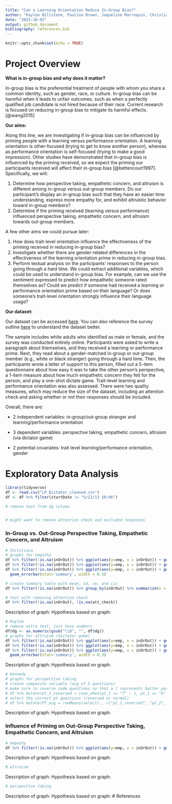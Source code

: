 ```yaml
---
title: "Can a Learning Orientation Reduce In-Group Bias?"
author: "Kaylee Billstone, Paulina Brown, Jaqueline Marroquin, Christian Ozuna, Kirsten Richards, and Kennedy Zapalac"
date: "2023-10-02"
output: github_document
bibliography: references.bib
---
```


```r
knitr::opts_chunk$set(echo = TRUE)
```

# Project Overview

**What is in-group bias and why does it matter?**

In-group bias is the preferential treatment of people with whom you share a common identity, such as gender, race, or culture. In-group bias can be harmful when it leads to unfair outcomes, such as when a perfectly qualified job candidate is not hired because of their race. Current research is focused on reducing in-group bias to mitigate its harmful effects.[@wang2015]

**Our aims:**

Along this line, we are investigating if in-group bias can be influenced by priming people with a learning versus performance orientation. A learning orientation is other-focused (trying to get to know another person), whereas as performance orientation is self-focused (trying to make a good impression). Other studies have demonstrated that in-group bias is influenced by the priming received, so we expect the priming our participants received will affect their in-group bias [@bettencourt1997]. Specifically, we will:

1.  Determine how perspective taking, empathetic concern, and altruism is different among in-group versus out-group members. Do our participant's display an in-group bias such that they have an easier time understanding, express more empathy for, and exhibit altruistic behavior toward in-group members?
2.  Determine if the priming received (learning versus performance) influenced perspective taking, empathetic concern, and altruism towards out-group members.

A few other aims we could pursue later:

1.  How does trait-level orientation influence the effectiveness of the priming received in reducing in-group bias?
2.  Investigate whether there are gender-related differences in the effectiveness of the learning orientation prime in reducing in-group bias.
3.  Perform textual analysis on the participants' responses to the person going through a hard time. We could extract additional variables, which could be used to understand in-group bias. For example, can we use the sentiment expressed to predict how empathetic someone rated themselves as? Could we predict if someone had received a learning or performance orientation prime based on their language? Or does someone's trait-level orientation strongly influence their language usage?

**Our dataset:**

Our dataset can be accessed [here](https://github.com/kzapalac/SDS322E_project/blob/main/LP_Dictator.csv). You can also reference the survey outline [here](https://github.com/kzapalac/SDS322E_project/blob/main/LP_Dictator.pdf) to understand the dataset better.

The sample includes white adults who identified as male or female, and the survey was conducted entirely online. Participants were asked to write a paragraph about themselves, and they received a learning or performance prime. Next, they read about a gender-matched in-group or out-group member (e.g., white or black stranger) going through a hard time. Then, the participants wrote a letter of support to this person, filled out a 5-item questionnaire about how easy it was to take the other person's perspective, a 1-item measure about how much empathetic concern they felt for the person, and play a one-shot dictate game. Trait-level learning and performance orientation was also assessed. There were two quality measures, which may reduce the size of the dataset, including an attention check and asking whether or not their responses should be included.

Overall, there are:

-   2 independent variables: in-group/out-group stranger and learning/performance orientation

-   3 dependent variables: perspective taking, empathetic concern, altruism (via dictator game)

-   2 potential covariates: trait level learning/performance orientation, gender

# Exploratory Data Analysis
```r
library(tidyverse)
df <- read.csv("LP_Dictator_cleaned.csv")
df <- df %>% filter(startDate != "5/22/13 10:06")

# remove text from dg column


# might want to remove attention check and excluded responses

```

### In-Group vs. Out-Group Perspective Taking, Empathetic Concern, and Altruism
```r
# Christiana
# graphs for empathy
df %>% filter(!is.na(inOrOut)) %>% ggplot(aes(y=emp, x = inOrOut)) + geom_violin()
df %>% filter(!is.na(inOrOut)) %>% ggplot(aes(y=emp, x = inOrOut)) + geom_boxplot()
df %>% filter(!is.na(inOrOut)) %>% ggplot(aes(y=emp, x = inOrOut)) + geom_bar(stat='summary') +
  geom_errorbar(stat='summary', width = 0.3)

# create summary table with mean, sd, se, and cis
df %>% filter(!is.na(inOrOut)) %>% group_by(inOrOut) %>% summarize(n = n(), mean = mean(emp, na.rm=T), sd = sd(emp, na.rm=T), se = sd/sqrt(n), lower_ci = mean - 1.96*se, upper_ci = mean + 1.96*se)

# test with removing attention check
df %>% filter(!is.na(inOrOut), !is.na(att_check)) 
```
Description of graph:
Hypothesis based on graph:

```r
# Kaylee
# remove extra text, just have numbers
df$dg <- as.numeric(gsub("\\D", "", df$dg))
# graphs for altruism (dictator game) 
df %>% filter(!is.na(inOrOut)) %>% ggplot(aes(y=emp, x = inOrOut)) + geom_violin()
df %>% filter(!is.na(inOrOut)) %>% ggplot(aes(y=emp, x = inOrOut)) + geom_boxplot()
df %>% filter(!is.na(inOrOut)) %>% ggplot(aes(y=emp, x = inOrOut)) + geom_bar(stat='summary') +
  geom_errorbar(stat='summary', width = 0.3)

```
Description of graph:
Hypothesis based on graph:

```r
# Kennedy
# graphs for perspective taking
# create composite variable (avg of 5 questions)
# make sure to reverse code questions so that a 7 represents better perspective taking
# df %>% mutate(pt_1_reversed = case_when(pt_1 == "7" ~ 1, pt_1 == "6" ~ 2))
# select the correct pt questions (reversed or normal)
# df %>% mutate(PT_avg = rowMeans(select(., c("pt_1_reversed", "pt_2", "", "", ""))), na.rm=T)
```
Description of graph:
Hypothesis based on graph:


### Influence of Priming on Out-Group Perspective Taking, Empathetic Concern, and Altruism

```r
# empathy
df %>% filter(!is.na(inOrOut)) %>% ggplot(aes(y=emp, x = inOrOut)) + geom_violin() + facet_wrap(~priming_received)
```
Description of graph:
Hypothesis based on graph:

```r
# altruism

```
Description of graph:
Hypothesis based on graph:

```r
# perspective taking

```
Description of graph:
Hypothesis based on graph:
# References
